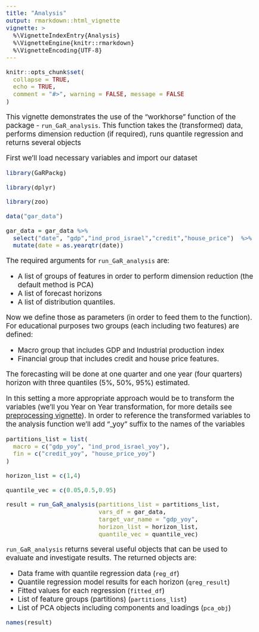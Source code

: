 ```yaml
---
title: "Analysis"
output: rmarkdown::html_vignette
vignette: >
  %\VignetteIndexEntry{Analysis}
  %\VignetteEngine{knitr::rmarkdown}
  %\VignetteEncoding{UTF-8}
---
```


<style type="text/css">
  body{
  font-size: 14pt;
}
</style>


```r
knitr::opts_chunk$set(
  collapse = TRUE,
  echo = TRUE,
  comment = "#>", warning = FALSE, message = FALSE
)
```

This vignette demonstrates the use of the "workhorse" function of the package  - `run_GaR_analysis`.
This function takes the (transformed) data, performs dimension reduction (if required), runs quantile regression and returns several objects

First we'll load necessary variables and import our dataset


```r

library(GaRPackg)

library(dplyr)

library(zoo)

```

```r

data("gar_data")

gar_data = gar_data %>% 
  select("date", "gdp","ind_prod_israel","credit","house_price")  %>%
  mutate(date = as.yearqtr(date)) 


```


The required arguments for `run_GaR_analysis` are:

 - A list of groups of features in order to perform dimension
 reduction (the default method is PCA)
 - A list of forecast horizons
 - A list of distribution quantiles.

Now we define those as parameters (in order to feed them to the function). For educational purposes two groups (each including two features) are defined: 

 - Macro group that includes GDP and Industrial production index
 - Financial group that includes credit and house price features. 
 
The forecasting will be done at one quarter and one year (four quarters) horizon with three quantiles (5%, 50%, 95%) estimated.

In this setting a more appropriate approach would be to transform the variables
(we'll you Year on Year transformation, for more details see [preprocessing vignette](preprocessing.html)). In order to reference the transformed
variables to the analysis function we'll add "_yoy" suffix to the names of the
variables



```r

partitions_list = list(
  macro = c("gdp_yoy", "ind_prod_israel_yoy"),
  fin = c("credit_yoy", "house_price_yoy")
)

horizon_list = c(1,4)

quantile_vec = c(0.05,0.5,0.95)

```


```r

result = run_GaR_analysis(partitions_list = partitions_list,
                          vars_df = gar_data,
                          target_var_name = "gdp_yoy",
                          horizon_list = horizon_list,
                          quantile_vec = quantile_vec)

```


`run_GaR_analysis` returns several useful objects that can be used
to evaluate and investigate results. The returned objects are:

 - Data frame with quantile regression data (`reg_df`)
 - Quantile regression model results for each horizon (`qreg_result`)
 - Fitted values for each regression (`fitted_df`)
 - List of feature groups (partitions) (`partitions_list`)
 - List of PCA objects including components and loadings (`pca_obj`)

```r
names(result)
```

